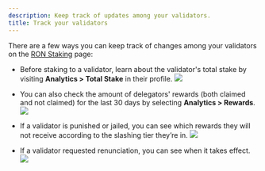 ```yaml
---
description: Keep track of updates among your validators.
title: Track your validators
---
```



There are a few ways you can keep track of changes among your
validators on the [RON Staking](https://app.roninchain.com/staking) page:

* Before staking to a validator, learn about the validator's total stake
by visiting **Analytics > Total Stake** in their profile.
    <img src={totalStakeStats} width={1440} />

* You can also check the amount of delegators' rewards (both claimed and
not claimed) for the last 30 days by selecting **Analytics > Rewards**.
    <img src={rewardStats} width={1440} />

* If a validator is punished or jailed, you can see which rewards
they will not receive according to the slashing tier they’re in.
    <img src={slashedValidator} width={1440} />

* If a validator requested renunciation, you can see when it takes effect.
    <img src={renouncedValidator} width={1440} />
